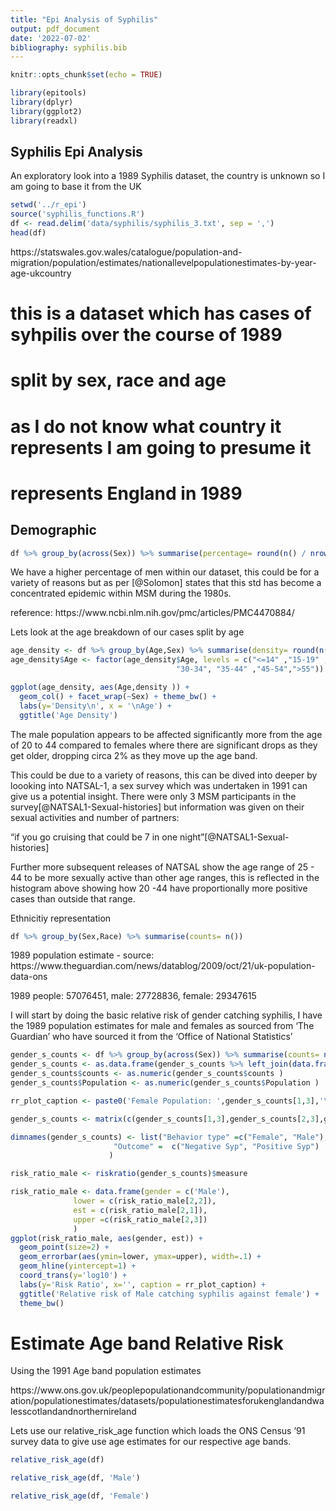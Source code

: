 ```yaml
---
title: "Epi Analysis of Syphilis"
output: pdf_document
date: '2022-07-02'
bibliography: syphilis.bib
---
```


```r
knitr::opts_chunk$set(echo = TRUE)

library(epitools)
library(dplyr)
library(ggplot2)
library(readxl)

```

## Syphilis Epi Analysis

An exploratory look into a 1989 Syphilis dataset, the country is unknown so I am going to base it from the UK


```r

setwd('../r_epi')
source('syphilis_functions.R')
df <- read.delim('data/syphilis/syphilis_3.txt', sep = ',')
head(df)
```

https://statswales.gov.wales/catalogue/population-and-migration/population/estimates/nationallevelpopulationestimates-by-year-age-ukcountry

# this is a dataset which has cases of syhpilis over the course of 1989 
# split by sex, race and age
# as I do not know what country it represents I am going to presume it
# represents England in 1989 

## Demographic

```r
df %>% group_by(across(Sex)) %>% summarise(percentage= round(n() / nrow(df) * 100))
```
We have a higher percentage of men within our dataset, this could be for a variety of reasons but as per [@Solomon] states that this std has become a concentrated epidemic within MSM during the 1980s. 

reference: https://www.ncbi.nlm.nih.gov/pmc/articles/PMC4470884/

Lets look at the age breakdown of our cases split by age
```r
age_density <- df %>% group_by(Age,Sex) %>% summarise(density= round(n() / nrow(df),digits=4))
age_density$Age <- factor(age_density$Age, levels = c("<=14" ,"15-19" ,"20-24", "25-29", 
                                     "30-34", "35-44" ,"45-54",">55"))

ggplot(age_density, aes(Age,density )) + 
  geom_col() + facet_wrap(~Sex) + theme_bw() + 
  labs(y='Density\n', x = '\nAge') + 
  ggtitle('Age Density')
```

The male population appears to be affected significantly more from the age of 20 to 44 compared to females where there are significant drops as they get older, dropping circa 2% as they move up the age band.

This could be due to a variety of reasons, this can be dived into deeper by loooking into NATSAL-1, a sex survey which was undertaken in 1991 can give us a potential insight. There were only 3 MSM participants in the survey[@NATSAL1-Sexual-histories] but information was given on their sexual activities and number of partners:

"if you go cruising that could be 7 in one night"[@NATSAL1-Sexual-histories]

Further more subsequent releases of NATSAL show the age range of 25 - 44 to be more sexually active than other age ranges, this is reflected in the histogram above showing how 20 -44 have proportionally more positive cases than outside that range. 

Ethnicitiy representation

```r
df %>% group_by(Sex,Race) %>% summarise(counts= n())
```



1989 population estimate - source: https://www.theguardian.com/news/datablog/2009/oct/21/uk-population-data-ons

1989	people: 57076451,	male:	27728836, female:	29347615

I will start by doing the basic relative risk of gender catching syphilis, I have the 1989 population estimates for male and females as sourced from 'The Guardian' who have sourced it from the 'Office of National Statistics'


```r
gender_s_counts <- df %>% group_by(across(Sex)) %>% summarise(counts= n()) 
gender_s_counts <- as.data.frame(gender_s_counts %>% left_join(data.frame(Sex = c('Female','Male'), Population = c(29347615,27728836))) %>% mutate(Population = Population - counts))
gender_s_counts$counts <- as.numeric(gender_s_counts$counts )
gender_s_counts$Population <- as.numeric(gender_s_counts$Population )

rr_plot_caption <- paste0('Female Population: ',gender_s_counts[1,3],'\nMale Population: ',gender_s_counts[2,3],'\nFemale Cases: ',gender_s_counts[1,2],'\nMale Cases: ',gender_s_counts[2,2])

gender_s_counts <- matrix(c(gender_s_counts[1,3],gender_s_counts[2,3],gender_s_counts[1,2],gender_s_counts[2,2]), nrow=2)

dimnames(gender_s_counts) <- list("Behavior type" =c("Female", "Male"),
                       "Outcome" =  c("Negative Syp", "Positive Syp")
                      )

risk_ratio_male <- riskratio(gender_s_counts)$measure

risk_ratio_male <- data.frame(gender = c('Male'), 
              lower = c(risk_ratio_male[2,2]), 
              est = c(risk_ratio_male[2,1]),  
              upper =c(risk_ratio_male[2,3])
              )
ggplot(risk_ratio_male, aes(gender, est)) + 
  geom_point(size=2) + 
  geom_errorbar(aes(ymin=lower, ymax=upper), width=.1) + 
  geom_hline(yintercept=1) + 
  coord_trans(y='log10') + 
  labs(y='Risk Ratio', x='', caption = rr_plot_caption) + 
  ggtitle('Relative risk of Male catching syphilis against female') + 
  theme_bw()
```

# Estimate Age band Relative Risk
Using the 1991 Age band population estimates

https://www.ons.gov.uk/peoplepopulationandcommunity/populationandmigration/populationestimates/datasets/populationestimatesforukenglandandwalesscotlandandnorthernireland

Lets use our relative_risk_age function which loads the ONS Census '91 survey data to give use age estimates for our respective age bands. 
```r
relative_risk_age(df)
```


```r
relative_risk_age(df, 'Male')
```
```r
relative_risk_age(df, 'Female')
```

